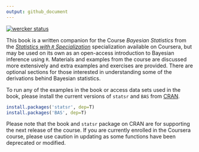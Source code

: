 ```yaml
---
output: github_document
---
```



<!-- README.md is generated from README.Rmd. Please edit that file -->

[![wercker status](https://app.wercker.com/status/e5fbd87dd2da27deb4415512c831ff1f/m/master "wercker status")](https://app.wercker.com/project/byKey/e5fbd87dd2da27deb4415512c831ff1f)

This book is a written companion for the Course *Bayesian Statistics* from the  [*Statistics with `R` Specialization*](https://www.coursera.org/specializations/statistics)  specialization available on Coursera, but may be used on its own as an open-access introduction to Bayesian inference using `R`.  Materials and examples from the course are discussed more extensively and extra examples and exercises are provided.  There are optional sections for those interested in understanding some of the derivations behind Bayesian statistics. 

To run any of the examples in the book or access data sets used in the book, please install the current versions of `statsr` and `BAS` from
[CRAN](https://cran.r-project.org).

```r
install.packages('statsr', dep=T)
install.packages('BAS', dep=T)
```



Please note that the book and `statsr` package on CRAN are for supporting the next release of the course.  If you are currently enrolled in the Coursera course, please use caution in updating as some functions have been deprecated or modified.